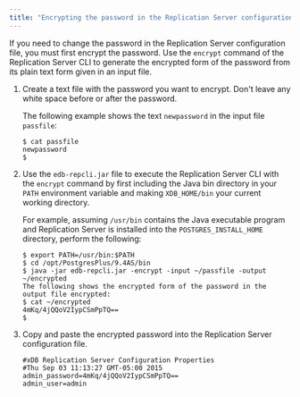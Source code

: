```yaml
---
title: "Encrypting the password in the Replication Server configuration file"
---
```


<div id="encrypt_password_in_conf_file" class="registered_link"></div>

If you need to change the password in the Replication Server configuration file, you must first encrypt the password. Use the `encrypt` command of the Replication Server CLI to generate the encrypted form of the password from its plain text form given in an input file.

1.  Create a text file with the password you want to encrypt. Don't leave any white space before or after the password.

    The following example shows the text `newpassword` in the input file `passfile`:

    ```shell
    $ cat passfile
    newpassword
    $
    ```

1.  Use the `edb-repcli.jar` file to execute the Replication Server CLI with the `encrypt` command by first including the Java bin directory in your `PATH` environment variable and making `XDB_HOME/bin` your current working directory.

    For example, assuming `/usr/bin` contains the Java executable program and Replication Server is installed into the `POSTGRES_INSTALL_HOME` directory, perform the following:

    ```shell
    $ export PATH=/usr/bin:$PATH
    $ cd /opt/PostgresPlus/9.4AS/bin
    $ java -jar edb-repcli.jar -encrypt -input ~/passfile -output ~/encrypted
    The following shows the encrypted form of the password in the output file encrypted:
    $ cat ~/encrypted
    4mKq/4jQQoV2IypCSmPpTQ==
    $
    ```

1.  Copy and paste the encrypted password into the Replication Server configuration file.

    ```shell
    #xDB Replication Server Configuration Properties
    #Thu Sep 03 11:13:27 GMT-05:00 2015
    admin_password=4mKq/4jQQoV2IypCSmPpTQ==
    admin_user=admin
    ```
